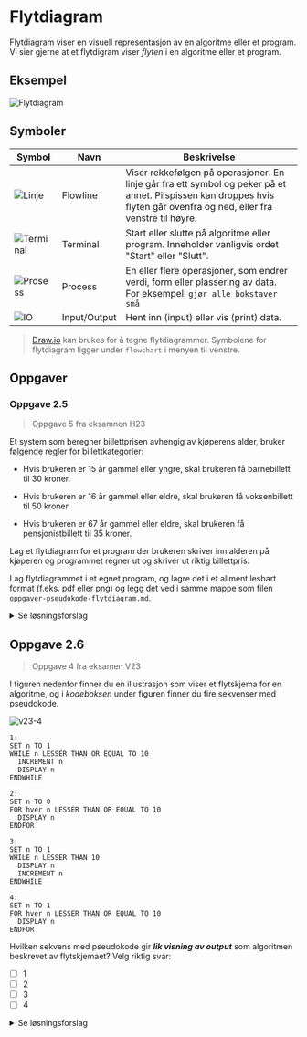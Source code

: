 # Flytdiagram

Flytdiagram viser en visuell representasjon av en algoritme eller et program.
Vi sier gjerne at et flytdigram viser _flyten_ i en algoritme eller et program.

## Eksempel

![Flytdiagram](./bilder/flytdiagram.png)

## Symboler

| Symbol                                       | Navn         | Beskrivelse                                                                                                                                                             |
| -------------------------------------------- | ------------ | ----------------------------------------------------------------------------------------------------------------------------------------------------------------------- |
| ![Linje](./bilder/Flowchart_Line.svg)        | Flowline     | Viser rekkefølgen på operasjoner. En linje går fra ett symbol og peker på et annet. Pilspissen kan droppes hvis flyten går ovenfra og ned, eller fra venstre til høyre. |
| ![Terminal](./bilder/Flowchart_Terminal.svg) | Terminal     | Start eller slutte på algoritme eller program. Inneholder vanligvis ordet "Start" eller "Slutt".                                                                        |
| ![Prosess](./bilder/Flowchart_Process.svg)   | Process      | En eller flere operasjoner, som endrer verdi, form eller plassering av data. For eksempel: `gjør alle bokstaver små`                                                    |
| ![IO](./bilder/Flowchart_IO.svg)             | Input/Output | Hent inn (input) eller vis (print) data.                                                                                                                                |

> [Draw.io](https://www.drawio.com/) kan brukes for å tegne flytdiagrammer.
> Symbolene for flytdiagram ligger under `flowchart` i menyen til venstre.

## Oppgaver

### Oppgave 2.5

> Oppgave 5 fra eksamnen H23

Et system som beregner billettprisen avhengig av kjøperens alder, bruker følgende regler for billettkategorier:

- Hvis brukeren er 15 år gammel eller yngre, skal brukeren få barnebillett til 30 kroner.

- Hvis brukeren er 16 år gammel eller eldre, skal brukeren få voksenbillett til 50 kroner.

- Hvis brukeren er 67 år gammel eller eldre, skal brukeren få pensjonistbillett til 35 kroner.

Lag et flytdiagram for et program der brukeren skriver inn alderen på kjøperen og programmet regner ut og skriver ut riktig billettpris.

Lag flytdiagrammet i et egnet program, og lagre det i et allment lesbart format (f.eks. pdf eller png) og legg det ved i samme mappe som filen `oppgaver-pseudokode-flytdiagram.md`.

<details>
<summary>Se løsningsforslag</summary>

![oppgave 2.5 uml-diagram](./bilder/oppgave-2-5-uml.png)

</details>

## Oppgave 2.6

> Oppgave 4 fra eksamen V23

I figuren nedenfor finner du en illustrasjon som viser et flytskjema for en algoritme, og i _kodeboksen_ under figuren finner du fire sekvenser med pseudokode.

![v23-4](./bilder/v23-4.png)

```pseudo
1:
SET n TO 1
WHILE n LESSER THAN OR EQUAL TO 10
  INCREMENT n
  DISPLAY n
ENDWHILE

2:
SET n TO 0
FOR hver n LESSER THAN OR EQUAL TO 10
  DISPLAY n
ENDFOR

3:
SET n TO 1
WHILE n LESSER THAN 10
  DISPLAY n
  INCREMENT n
ENDWHILE

4:
SET n TO 1
FOR hver n LESSER THAN OR EQUAL TO 10
  DISPLAY n
ENDFOR
```

Hvilken sekvens med pseudokode gir **_lik visning av output_** som algoritmen beskrevet av flytskjemaet? Velg riktig svar:

- [ ] 1
- [ ] 2
- [ ] 3
- [ ] 4

<details>
<summary>Se løsningsforslag</summary>

Algoritmen i flytdiagrammet printer tallene 1 til 10.

- [ ] 1 - printer 2 til 11 
- [ ] 2 - printer 0 til 10
- [ ] 3 - printer 1 til 9
- [x] 4 - printer 1 til  10

</details>